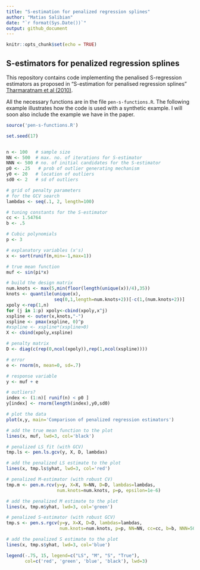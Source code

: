 ```yaml
---
title: "S-estimation for penalized regression splines"
author: "Matias Salibian"
date: "`r format(Sys.Date())`"
output: github_document
---
```


```r
knitr::opts_chunk$set(echo = TRUE)
```

## S-estimators for penalized regression splines

This repository contains code implementing the penalised S-regression estimators as proposed
in "S-estimation for penalised regression splines" 
[Tharmaratnam et al (2010)](http://dx.doi.org/10.1198/jcgs.2010.08149). 

All the necessary functions are in the file `pen-s-functions.R`. The following example
illustrates how the code is used with a synthetic example. I will soon also
include the example we have in the paper.

```R
source('pen-s-functions.R')

set.seed(17)


n <- 100   # sample size
NN <- 500  # max. no. of iterations for S-estimator
NNN <- 500 # no. of initial candidates for the S-estimator
p0 <- .25   # prob of outlier generating mechanism
y0 <- 20   # location of outliers
sd0 <- 2   # sd of outliers

# grid of penalty parameters
# for the GCV search
lambdas <- seq(.1, 2, length=100)

# tuning constants for the S-estimator
cc <- 1.54764
b <- .5

# Cubic polynomials
p <- 3

# explanatory variables (x's)
x <- sort(runif(n,min=-1,max=1))

# true mean function
muf <- sin(pi*x)

# build the design matrix
num.knots <- max(5,min(floor(length(unique(x))/4),35))
knots <- quantile(unique(x),
                  seq(0,1,length=num.knots+2))[-c(1,(num.knots+2))]
xpoly <-rep(1,n)
for (j in 1:p) xpoly<-cbind(xpoly,x^j)
xspline <- outer(x,knots,"-")
xspline <- pmax(xspline, 0)^p
#xspline <- xspline*(xspline>0)
X <- cbind(xpoly,xspline)

# penalty matrix
D <- diag(c(rep(0,ncol(xpoly)),rep(1,ncol(xspline))))

# error
e <- rnorm(n, mean=0, sd=.7)

# response variable
y <- muf + e

# outliers?
index <- (1:n)[ runif(n) < p0 ]
y[index] <- rnorm(length(index),y0,sd0)

# plot the data
plot(x,y, main='Comparison of penalized regression estimators')

# add the true mean function to the plot
lines(x, muf, lwd=3, col='black')

# penalized LS fit (with GCV)
tmp.ls <- pen.ls.gcv(y, X, D, lambdas)

# add the penalized LS estimate to the plot
lines(x, tmp.ls$yhat, lwd=3, col='red')

# penalized M-estimator (with robust CV)
tmp.m <- pen.m.rcv(y=y, X=X, N=NN, D=D, lambdas=lambdas, 
                   num.knots=num.knots, p=p, epsilon=1e-6) 

# add the penalized M estimate to the plot
lines(x, tmp.m$yhat, lwd=3, col='green')

# penalized S-estimator (with robust GCV)
tmp.s <- pen.s.rgcv(y=y, X=X, D=D, lambdas=lambdas, 
                    num.knots=num.knots, p=p, NN=NN, cc=cc, b=b, NNN=50)

# add the penalized S estimate to the plot
lines(x, tmp.s$yhat, lwd=3, col='blue')

legend(-.75, 15, legend=c("LS", "M", "S", "True"), 
       col=c('red', 'green', 'blue', 'black'), lwd=3)
```


